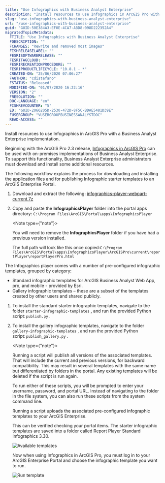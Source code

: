 ```yaml
---
title: "Use Infographics with Business Analyst Enterprise"
description: "Install resources to use Infographics in ArcGIS Pro with a Business Analyst Enterprise implementation."
slug: "use-infographics-with-business-analyst-enterprise"
url: "/use-infographics-with-business-analyst-enterprise"
guid: "GUID-50E384A3-EF0E-4CA7-ABD8-098D222352A4"
migratedTopicMetadata:
  FTITLE: "Use Infographics with Business Analyst Enterprise"
  FDESCRIPTION: ""
  FCHANGES: "Rewrite and removed most images"
  FISHRELEASELABEL: ""
  FESRISOFTWARERELEASE: ""
  FESRITAGCLOUD: ""
  FESRIRECREATIONPROCEDURE: ""
  FESRIPRODUCTLIFECYCLE: "10.8.1 - *"
  CREATED-ON: "25/06/2020 07:06:27"
  FAUTHOR: "cdistefano"
  FSTATUS: "Released"
  MODIFIED-ON: "01/07/2020 16:22:16"
  VERSION: "2"
  FRESOLUTION: ""
  DOC-LANGUAGE: "en"
  FISHREVCOUNTER: "5"
  ED: "GUID-2066205D-2530-472D-8F5C-BDAE5481D39E"
  FUSERGROUP: "VUSERGROUPBUSINESSANALYSTDOC"
  READ-ACCESS: ""
---
```


Install resources to use Infographics in ArcGIS Pro with a Business Analyst Enterprise implementation.

Beginning with the ArcGIS Pro 2.3 release, [Infographics in ArcGIS Pro](https://pro.arcgis.com/en/pro-app/help/mapping/navigation/infographics.htm) can be used with on-premises implementations of Business Analyst Enterprise. To support this functionality, Business Analyst Enterprise administrators must download and install some additional resources. 

The following workflow explains the process for downloading and installing the application files and for publishing Infographic starter templates to an ArcGIS Enterprise Portal.

1.  Download and extract the following: [infographics-player-webpart-current.7z](https://support.esri.com/en/download/7806)
2.  Copy and paste the **InfographicsPlayer** folder into the portal apps directory: `C:\Program Files\ArcGIS\Portal\apps\InfographicsPlayer` 

    <Note type={"note"}>

    You will need to remove the **InfographicsPlayer** folder if you have had a previous version installed.

    </Note>

    The full path will look like this once copied:`C:\Program Files\ArcGIS\Portal\apps\InfographicsPlayer\ArcGISPro\current\reportPlayer\reportPlayerPro.html` 

The Infographics player comes with a number of pre-configured infographic templates, grouped by category: 

-    Standard infographic templates for ArcGIS Business Analyst Web App, pro, and mobile - provided by Esri. 
-   Gallery infographic templates – these are a subset of the templates created by other users and shared publicly.

1.  To install the standard starter infographic templates, navigate to the folder `starter-infographic-templates` , and run the provided Python script: `publish.py` .
2.  To install the gallery infographic templates, navigate to the folder `gallery-infographic-templates` , and run the provided Python script: `publish_gallery.py` . 

    <Note type={"note"}>

    Running a script will publish all versions of the associated templates. That will include the current and previous versions, for backward compatibility. This may result in several templates with the same name but differentiated by folders in the portal. Any existing templates will be deleted if the script is run again.

    </Note>

    To run either of these scripts, you will be prompted to enter your username, password, and portal URL. Instead of navigating to the folder in the file system, you can also run these scripts from the system command line.

    Running a script uploads the associated pre-configured infographic templates to your ArcGIS Enterprise.

    This can be verified checking your portal items. The starter infographic templates are saved into a folder called Report Player Standard Infographics 3.30.

    ![Available templates](./images/GUID-9758BE41-05CD-4AC8-8460-65C3C1231E41-web.png)

    Now when using Infographics in ArcGIS Pro, you must log in to your ArcGIS Enterprise Portal and choose the infographic template you want to run.

    ![Run template](./images/GUID-CAAE189D-70E0-49F3-8865-3AD3743B96AA-web.png)
